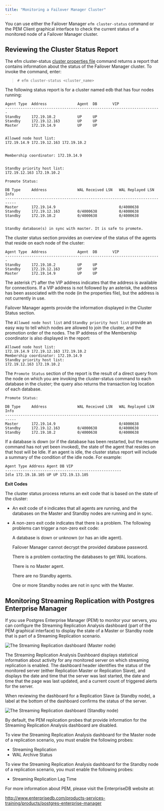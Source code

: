 ```yaml
---
title: "Monitoring a Failover Manager Cluster"
---
```


<div id="monitoring_efm_cluster" class="registered_link"></div>


You can use either the Failover Manager `efm cluster-status` command or the PEM Client graphical interface to check the current status of a monitored node of a Failover Manager cluster.

## Reviewing the Cluster Status Report

The efm cluster-status [cluster properties file](#efm_cluster_status) command returns a report that contains information about the status of the Failover Manager cluster. To invoke the command, enter:

> `# efm cluster-status <cluster_name>`

The following status report is for a cluster named edb that has four nodes running:

    Agent Type  Address              Agent  DB       VIP
    -----------------------------------------------------------------------
    Standby     172.19.10.2          UP     UP        
    Standby     172.19.12.163        UP     UP        
    Master      172.19.14.9          UP     UP        


    Allowed node host list: 
    172.19.14.9 172.19.12.163 172.19.10.2


    Membership coordinator: 172.19.14.9


    Standby priority host list:
    172.19.12.163 172.19.10.2

    Promote Status:

    DB Type     Address              WAL Received LSN   WAL Replayed LSN   Info
    ---------------------------------------------------------------------------
    Master      172.19.14.9                             0/4000638          
    Standby     172.19.12.163        0/4000638          0/4000638          
    Standby     172.19.10.2          0/4000638          0/4000638          


    Standby database(s) in sync with master. It is safe to promote.

The cluster status section provides an overview of the status of the agents that reside on each node of the cluster:

    Agent Type  Address              Agent  DB       VIP
    -----------------------------------------------------------------------
    Standby     172.19.10.2          UP     UP        
    Standby     172.19.12.163        UP     UP        
    Master      172.19.14.9          UP     UP        

The asterisk (\*) after the VIP address indicates that the address is available for connections. If a VIP address is not followed by an asterisk, the address has been associated with the node (in the properties file), but the address is not currently in use.

Failover Manager agents provide the information displayed in the Cluster Status section.

The `Allowed node host list` and `Standby priority host list` provide an easy way to tell which nodes are allowed to join the cluster, and the promotion order of the nodes. The IP address of the Membership coordinator is also displayed in the report:

    Allowed node host list: 
    172.19.14.9 172.19.12.163 172.19.10.2
    Membership coordinator: 172.19.14.9
    Standby priority host list:
    172.19.12.163 172.19.10.2

The `Promote Status` section of the report is the result of a direct query from the node on which you are invoking the cluster-status command to each database in the cluster; the query also returns the transaction log location of each database.

    Promote Status:

    DB Type     Address              WAL Received LSN   WAL Replayed LSN   Info
    ---------------------------------------------------------------------------
    Master      172.19.14.9                             0/4000638          
    Standby     172.19.12.163        0/4000638          0/4000638          
    Standby     172.19.10.2          0/4000638          0/4000638          

If a database is down (or if the database has been restarted, but the resume command has not yet been invoked), the state of the agent that resides on that host will be Idle. If an agent is idle, the cluster status report will include a summary of the condition of the idle node. For example:

    Agent Type Address Agent DB VIP
    -----------------------------------------------------
    Idle 172.19.18.105 UP UP 172.19.13.105

**Exit Codes**

The cluster status process returns an exit code that is based on the state of the cluster:

-   An exit code of `0` indicates that all agents are running, and the databases on the Master and Standby nodes are running and in sync.

-   A non-zero exit code indicates that there is a problem. The following problems can trigger a non-zero exit code:

    A database is down or unknown (or has an idle agent).

    Failover Manager cannot decrypt the provided database password.

    There is a problem contacting the databases to get WAL locations.

    There is no Master agent.

    There are no Standby agents.

    One or more Standby nodes are not in sync with the Master.

<div id="monitoring_streaming_replication" class="registered_link"></div>

## Monitoring Streaming Replication with Postgres Enterprise Manager

If you use Postgres Enterprise Manager (PEM) to monitor your servers, you can configure the Streaming Replication Analysis dashboard (part of the PEM graphical interface) to display the state of a Master or Standby node that is part of a Streaming Replication scenario.

![*The Streaming Replication dashboard (Master node)*](images/str_replication_dashboard_master.png)

The Streaming Replication Analysis Dashboard displays statistical information about activity for any monitored server on which streaming replication is enabled. The dashboard header identifies the status of the monitored server (either Replication Master or Replication Slave), and displays the date and time that the server was last started, the date and time that the page was last updated, and a current count of triggered alerts for the server.

When reviewing the dashboard for a Replication Slave (a Standby node), a label at the bottom of the dashboard confirms the status of the server.

![*The Streaming Replication dashboard (Standby node)*](images/str_replication_dashboard_standby.png)

By default, the PEM replication probes that provide information for the Streaming Replication Analysis dashboard are disabled.

To view the Streaming Replication Analysis dashboard for the Master node of a replication scenario, you must enable the following probes:

-   Streaming Replication
-   WAL Archive Status

To view the Streaming Replication Analysis dashboard for the Standby node of a replication scenario, you must enable the following probes:

-   Streaming Replication Lag Time

For more information about PEM, please visit the EnterpriseDB website at:

<http://www.enterprisedb.com/products-services-training/products/postgres-enterprise-manager>
